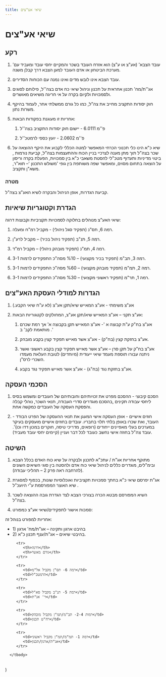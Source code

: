 ```yaml
---
title: שיאי אע"צים
---
```


# שיאי אע"צים

## רקע

1) 'עובד הצבא' (אע"צ או ע"צ) הוא אזרח העובד בשכר והמקיים יחסי עובד ומעביד עם מערכת הביטחון או אדם העובד למען הצבא דרך קבלן משנה. 

2) עובד הצבא אינו לובש מדים ואינו נמנה עם הכוחות הסדירים.

3) אג''ת/מח' תכנון אחראית על תכנון וניהול שיאי כח אדם בצה''ל, פילוחם לסוגים ולסמכויות ולקיום בקרה על אי חריגה משיאים מאושרים.

4) חוק יסודות התקציב מחייב את צה"ל,
כמו כל גורם ממשלתי אחר, לעמוד בהיקף משרות נתון.

5) אחריות זו מעוגנת בפקודות הבאות:

   1) פ''מ 6.0111 - יישום חוק יסודות התקציב בצה''ל

   2) פ''מ 2.0602 - יועץ כספי לרמטכ''ל

6) שיא כ"א הינו כלי תכנוני הכרחי המאפשר למטה הכללי לקבוע את היקף ההוצאה על שכר בצה"ל תוך מתן מענה לצרכיי בניין הכוח וההתעצמות בצה"ל, קביעת נורמות , ביטוי מדיניות ותעדוף מטכ"לי להסטת משאבי כ"א בין סמכויות, הפעלת בקרה וריסון על הוצאה בתחום מסוים, ומאפשר שפה משותפת בין גופי 'משולש התכנון '– תוא"ר, משא"ן ותקציב.

### מטרה

   קביעת הגדרות, אופן הניהול והבקרה לשיא האע"צ בצה"ל.

## הגדרת וקטוגריות שיאיות

שיאי האע"צ מנוהלים בחלוקה לסמכויות תקציביות וקבוצות דרגה:

1) רמה 6, תס"נ (תפקיד סגל ניהולי) - מקביל רמ"ח ומעלה.

2) רמה 5, תנ"ב (תפקיד ניהול בכיר) – מקביל לרע"ן.

3) רמה 4, תמ"נ (תפקיד מובהק ניהולי) – מקביל רמ"ד.

4) רמה 3, תב"מ (תפקיד בכיר מקצועי) – %10 מסה"כ התפקידים לרמות 3-1.

5) רמה 2, תמ"מ (תפקיד מובהק מקצועי) – %60 מסה"כ התפקידים לרמות 3-1.

6) רמה 1, תר"מ (תפקיד ראשוני מקצועי) – %30 מסה"כ התפקידים לרמות 3-1.

## הגדרות למודלי העסקת האע"צים

1) אע"צ משימתי - אע"צ המאייש שיא/תקן אע"צ (לא ע"ח שיאי הקבע.)

2) אע"צ תקני – אע"צ המאייש שיא/תקן אע"צ, המחולקים לקטגוריות הבאות:

   1) אע"צ בח"ק ע"ת קבוצה א '- אע"צ המאייש תקן בקבוצה א' אך רמת שכרם מותאמת לקב' ב .'

   2) אע"צ בחזקת קצין (בח"ק) - אע"צ אשר מאייש תפקיד קצין בקבע מובהק.

   3) אע"צ בח"ק על תקן סרן – אע"צ אשר מאייש תפקיד קצין בקבע ראשוני ואשר
ניתנה עבורו תוספת מעמד שיאי ייעודית (מיוחדים) לטובת העלאת מעמדו השכרי לרס"ן.

   4) אע"צ בחזקת נגד (בח"ג) - אע"צ אשר מאייש תפקיד נגד בקבע.

## הסכמי העסקה

1) הסכם קיבוצי - ההסכם מפרט את זכויותיהם וחובותיהם של העובדים ומשמש בסיס ליחסי עבודה תקינים ,בהסכם מוגדרים  סדרי העבודה, תנאי השכר, נוהלי קבלה והפסקת העסקה של העובדים כמקשה אחת.

2) חוזים אישיים - אופן העסקה אישי המעגן את תנאי ההעסקה של הפרט הבודד - העובד, ואת שכרו באופן בלתי תלוי בחבריו. עובדים בחוזים אישיים מועסקים בעיקר במערכים בעלי מאפיינים ייחודים (רופאים, מדריכי טיסה, חוקרים במכון דדו וכו)'. עובד צה"ל בחוזה אישי נחשב כעובד לכל דבר ועניין (קיימים יחסי עובד מעביד).

## השיטה

1) מתוקף אחריות אג"ת / עתכ"א לתכנון ולבקרה על שיא כוח האדם בכלל הצבא ובימ"לים, מוגדרים כללים לניהול שיאי כוח אדם ולהסטה בין סוגי השיאים השונים (להרחבה ראה פרק 2 – תהליכי עבודה).

2) אג"ת יפרסם שיאי כ"א בחתך סמכויות תקציביות ואוכלוסיות שונות, בכפוף למסגרת שיא האוצר המפורסמת ע"י היועכ"ל . 

3) השיא המפורסם מבטא הכרה בצורכי הצבא לצד הגדרת גובה ההוצאה לשכר בצה"ל. 

4) סמכות אישור לתפקידים/שיאי אע"צ כמפורט: 

<AllowTable />

<Callout type="info">

אחריות למפורט בנוהל זה:
<ul>
   <li>1) בהיבט ארגון ותקינה – אג"ת/מח' ארגון</li>
   <li>2) בהיבטי שיאים – אג"ת/ענף תכנון כ"א.</li>
</ul>

</Callout>



   <table>
      <tbody>

         <tr>
            <th>דרגה</th>
            <th>גורם מאשר</th>
         </tr>

         <tr>
            <td>רמה 6- תס"ן מקביל אל"מ</td>
            <td>הרמטכ"ל</td>
         </tr>

         <tr>
            <td>רמה 5- תנ"ב מקביל סא"ל</td>
            <td>ר' אג"ת</td>
         </tr>

         <tr>
            <td>רמות 2-4- תב"מ/תמ"ן מקביל מובהק</td>
            <td>רח"ט תכנון</td>
         </tr>
         
         <tr>
            <td>רמה 1- תמ"מ/תמ"ן מקביל ראשוני</td>
            <td>אג"ת/ארגון/תכנון</td>
         </tr>

      </tbody>
   </table>
)
